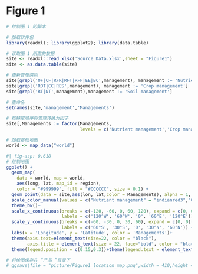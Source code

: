 # Figure 1


```r
# 绘制图 1 的脚本

# 加载软件包
library(readxl); library(ggplot2); library(data.table)

# 读取图 1 所需的数据
site <- readxl::read_xlsx('Source Data.xlsx',sheet = "Figure1")
site <- as.data.table(site)

# 更新管理类别
site[grepl('OF|CF|RFR|RFT|RFP|EE|BC',management), management := 'Nutrient management']
site[grepl('ROT|CC|RES',management), management := 'Crop management']
site[grepl('RT|NT',management),management := 'Soil management']

# 重命名
setnames(site,'management','Managements')

# 按特定顺序将管理转换为因子
site[,Managements := factor(Managements,
                            levels = c('Nutrient management','Crop management','Soil management'))]

# 加载基础地图
world <- map_data("world")
```


```r
#| fig-asp: 0.618
# 绘制地图
ggplot() +
  geom_map(
    data = world, map = world,
    aes(long, lat, map_id = region),
    color = "#999999", fill = "#CCCCCC", size = 0.1) +
  geom_point(data = site,aes(lon, lat,color = Managements), alpha = 1, size = 2) +
  scale_color_manual(values = c("Nutrient management" = "indianred3","Crop management"= "seagreen3","Soil management"="royalblue3"))+
  theme_bw()+
  scale_x_continuous(breaks = c(-120, -60, 0, 60, 120), expand = c(0, 0), 
                     labels = c('120°W', '60°W', '0', '60°E', '120°E')) +
  scale_y_continuous(breaks = c(-60, -30, 0, 30, 60), expand = c(0, 0), 
                     labels = c('60°S', '30°S', '0', '30°N', '60°N')) +
  labs(x = 'Longitude', y = 'Latitude', color = 'Managements')+
  theme(axis.text=element_text(size=22, color = "black"),
        axis.title = element_text(size = 22, face="bold", color = "black"))+
  theme(legend.position = c(0.15,0.3))+theme(legend.text = element_text(size=22, color="black"))+theme(legend.title = element_text(face="bold", size=18, color="black"))

# 将绘图保存在 “产品 ”目录下
# ggsave(file = "picture/Figure1_location_map.png",width = 410,height = 197, units = "mm")


```
